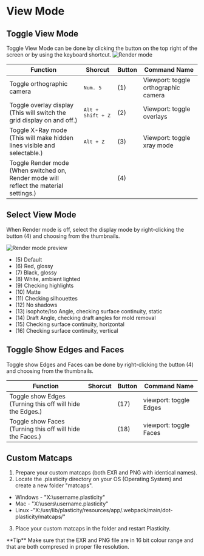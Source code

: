 
# View Mode

## Toggle View Mode

Toggle View Mode can be done by clicking the button on the top right of the screen or by using the keyboard shortcut.
![Render mode](/img/render-mode.png)

| Function                                                                                    | Shorcut                    | Button | Command Name                         |
| ------------------------------------------------------------------------------------------- | -------------------------- | ------ | ------------------------------------ |
| Toggle orthographic camera                                                                  | <kbd>Num. 5</kbd>          | (1)    | Viewport: toggle orthographic camera |
| Toggle overlay display<br/>(This will switch the grid display on and off.)                 | <kbd>Alt + Shift + Z</kbd> | (2)    | Viewport: toggle overlays            |
| Toggle X-Ray mode<br/>(This will make hidden lines visible and selectable.)               | <kbd>Alt + Z</kbd>         | (3)    | Viewport: toggle xray mode           |
| Toggle Render mode<br/>(When switched on, Render mode will reflect the material settings.) |                            | (4)    |                                      |

## Select View Mode

When Render mode is off, select the display mode by right-clicking the button (4) and choosing from the thumbnails.

![Render mode preview](/img/render-mode-preview.png)

- (5) Default
- (6) Red, glossy
- (7) Black, glossy
- (8) White, ambient lighted
- (9) Checking highlights
- (10) Matte
- (11) Checking silhouettes
- (12) No shadows
- (13) isophote/Iso Angle, checking surface continuity, static
- (14) Draft Angle, checking draft angles for mold removal
- (15) Checking surface continuity, horizontal
- (16) Checking surface continuity, vertical

## Toggle Show Edges and Faces

Toggle show Edges and Faces can be done by right-clicking the button (4) and choosing from the thumbnails.

| Function                                                      | Shorcut | Button | Command Name           |
| ------------------------------------------------------------- | ------- | ------ | ---------------------- |
| Toggle show Edges <br />(Turning this off will hide the Edges.) |         | (17)   | viewport: toggle Edges |
| Toggle show Faces <br />(Turning this off will hide the Faces.) |         | (18)   | viewport: toggle Faces |

## Custom Matcaps

1. Prepare your custom matcaps (both EXR and PNG with identical names).
2. Locate the .plasticity directory on your OS (Operating System) and create a new folder "matcaps".

- Windows - "X:\username\.plasticity"
- Mac - "X:\users\username\.plasticity"
- Linux -"X:/usr/lib/plasticity/resources/app/.webpack/main/dot-plasticity/matcaps/"

3. Place your custom matcaps in the folder and restart Plasticity.
<Callout type="info" emoji="💡">
**Tip**
    Make sure that the EXR and PNG file are in 16 bit colour range and that are both compresed in proper file resolution.
</Callout>